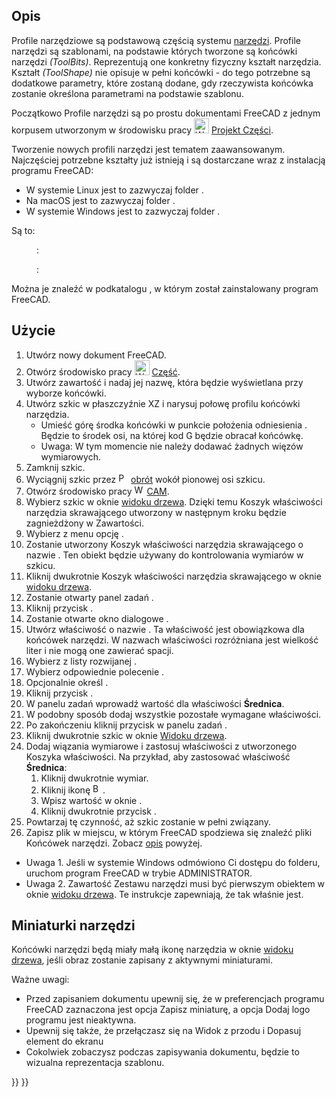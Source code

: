 <languages/>

{{Docnav/pl
|[[CAM_Tools/pl|Narzędzia]]
|[[CAM_ToolBit/pl|Końcówki narzędzia]]
|[[CAM_Workbench/pl|środowisko pracy CAM]]
|IconL=
|IconR=
|IconC=Workbench_CAM.svg
}}

{{TOCright}}

<span id="Description"></span>
==Opis==

Profile narzędziowe są podstawową częścią systemu [[CAM_Tools/pl|narzędzi]]. Profile narzędzi są szablonami, na podstawie których tworzone są końcówki narzędzi ''(ToolBits)''. Reprezentują one konkretny fizyczny kształt narzędzia. Kształt ''(ToolShape)'' nie opisuje w pełni końcówki - do tego potrzebne są dodatkowe parametry, które zostaną dodane, gdy rzeczywista końcówka zostanie określona parametrami na podstawie szablonu.

Początkowo Profile narzędzi są po prostu dokumentami FreeCAD z jednym korpusem utworzonym w środowisku pracy [[Image:Workbench_PartDesign.svg|24px|link=PartDesign_Workbench/pl]] [[PartDesign_Workbench/pl|Projekt Części]]. 

Tworzenie nowych profili narzędzi jest tematem zaawansowanym. Najczęściej potrzebne kształty już istnieją i są dostarczane wraz z instalacją programu FreeCAD:

* W systemie Linux jest to zazwyczaj folder {{incode|/usr/lib64/FreeCAD/Mod/CAM/Tools/Shape}}.
* Na macOS jest to zazwyczaj folder {{incode|/Applications/FreeCAD.app/Contents/Resources/Mod/CAM/Tools/Shape}}.
* W systemie Windows jest to zazwyczaj folder {{incode|C:\Program Files\FreeCAD\Mod\CAM\Tools\Shape}}.

Są to:
: {{FileName|ballend.fcstd}}
: {{FileName|bullnose.fcstd}}
: {{FileName|chamfer.fcstd}}
: {{FileName|drill.fcstd}}
: {{FileName|endmill.fcstd}} : {{FileName|endmill.fcstd}}
: {{FileName|probe.fcstd}}
: {{FileName|slittingsaw.fcstd}}
: {{FileName|thread-mill.fcstd}} : {{FileName|thread-mill.fcstd}} 
: {{FileName|v-bit.fcstd}}
      
Można je znaleźć w podkatalogu {{FileName|/Mod/CAM/Tools/Shape/}}, w którym został zainstalowany program FreeCAD.

<span id="Usage"></span>
==Użycie==

# Utwórz nowy dokument FreeCAD.
# Otwórz środowisko pracy [[Image:Workbench_PartDesign.svg|24px|link=PartDesign_Workbench/pl]] [[PartDesign_Workbench/pl|Część]].
# Utwórz zawartość i nadaj jej nazwę, która będzie wyświetlana przy wyborze końcówki.
# Utwórz szkic w płaszczyźnie XZ i narysuj połowę profilu końcówki narzędzia.
#* Umieść górę środka końcówki w punkcie położenia odniesienia {{incode|(0,0)}}. Będzie to środek osi, na której kod G będzie obracał końcówkę.
#* Uwaga: W tym momencie nie należy dodawać żadnych więzów wymiarowych.
# Zamknij szkic.
# Wyciągnij szkic przez [[Image:PartDesign_Revolution.svg|16px]] [[PartDesign_Revolution/pl|obrót]] wokół pionowej osi szkicu.
# Otwórz środowisko pracy [[Image:Workbench_CAM.svg|16px]] [[CAM_Workbench/pl|CAM]].
# Wybierz szkic w oknie [[Tree_view/pl|widoku drzewa]]. Dzięki temu Koszyk właściwości narzędzia skrawającego utworzony w następnym kroku będzie zagnieżdżony w Zawartości.
# Wybierz z menu opcję {{MenuCommand|CAM → Narzędzia → Koszyk własciwości narzędzia skrawającego}}.
# Zostanie utworzony Koszyk właściwości narzędzia skrawającego o nazwie {{Value|Atrybuty}}. Ten obiekt będzie używany do kontrolowania wymiarów w szkicu.
# Kliknij dwukrotnie Koszyk właściwości narzędzia skrawającego w oknie [[Tree_view/pl|widoku drzewa]].
# Zostanie otwarty panel zadań {{MenuCommand|Koszyk właściwości}}.
# Kliknij przycisk {{Button|Dodaj ...}}.
# Zostanie otwarte okno dialogowe {{MenuCommand|Utwórz właściwość}}.
# Utwórz właściwość o nazwie {{Value|Diameter}}. Ta właściwość jest obowiązkowa dla końcówek narzędzi. W nazwach właściwości rozróżniana jest wielkość liter i nie mogą one zawierać spacji.
# Wybierz {{Value|Kształt}} z listy rozwijanej {{MenuCommand|Grupa}}.
# Wybierz odpowiednie polecenie {{MenuCommand|Typ}}.
# Opcjonalnie określ {{MenuCommand|Końcówkę narzędzia}}.
# Kliknij przycisk {{Button|OK}}.
# W panelu zadań {{MenuCommand|Koszyk właściwości}} wprowadź wartość dla właściwości '''Średnica'''.
# W podobny sposób dodaj wszystkie pozostałe wymagane właściwości.
# Po zakończeniu kliknij przycisk {{Button|OK}} w panelu zadań {{MenuCommand|Koszyk właściwości}}.
# Kliknij dwukrotnie szkic w oknie [[Tree_view|Widoku drzewa]].
# Dodaj wiązania wymiarowe i zastosuj właściwości z utworzonego Koszyka właściwości. Na przykład, aby zastosować właściwość '''Średnica''':
## Kliknij dwukrotnie wymiar.
## Kliknij ikonę [[Image:Bound-expression.svg|16px]].
## Wpisz wartość {{Value|<<Attributes>>.Diameter}} w oknie {{MenuCommand|Edytora formuł}}.
## Kliknij dwukrotnie przycisk {{Button|OK}}.
# Powtarzaj tę czynność, aż szkic zostanie w pełni związany.
# Zapisz plik {{FileName|FCStd}} w miejscu, w którym FreeCAD spodziewa się znaleźć pliki Końcówek narzędzi. Zobacz [[#Opis|opis]] powyżej.

* Uwaga 1. Jeśli w systemie Windows odmówiono Ci dostępu do folderu, uruchom program FreeCAD w trybie ADMINISTRATOR.
* Uwaga 2. Zawartość Zestawu narzędzi musi być pierwszym obiektem w oknie [[Tree_view/pl|widoku drzewa]]. Te instrukcje zapewniają, że tak właśnie jest.

<span id="Tool_Thumbnail_Images"></span>
==Miniaturki narzędzi==

Końcówki narzędzi będą miały małą ikonę narzędzia w oknie [[Tree_view/pl|widoku drzewa]], jeśli obraz zostanie zapisany z aktywnymi miniaturami.

Ważne uwagi:
* Przed zapisaniem dokumentu upewnij się, że w preferencjach programu FreeCAD zaznaczona jest opcja Zapisz miniaturę, a opcja Dodaj logo programu jest nieaktywna.
* Upewnij się także, że przełączasz się na Widok z przodu i Dopasuj element do ekranu
* Cokolwiek zobaczysz podczas zapisywania dokumentu, będzie to wizualna reprezentacja szablonu.


{{Docnav/pl
|[[CAM_Tools/pl|Narzędzia]]
|[[CAM_ToolBit/pl|Końcówki narzędzia]]
|[[CAM_Workbench/pl|środowisko pracy CAM]]
|IconL=
|IconR=
|IconC=Workbench_CAM.svg
}}

{{CAM_Tools_navi{{#translation:}}}}
{{Userdocnavi{{#translation:}}}}